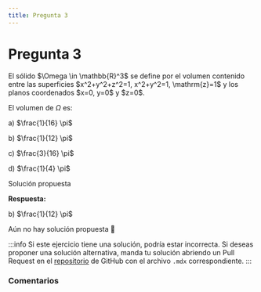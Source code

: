 ```yaml
---
title: Pregunta 3
---
```



# Pregunta 3

<div className="exercise">
El sólido $\Omega \in \mathbb{R}^3$ se define por el volumen contenido entre las superficies $x^2+y^2+z^2=1, x^2+y^2=1, \mathrm{z}=1$ y los planos coordenados $x=0, y=0$ y $z=0$.

El volumen de $\Omega$ es:

a) $\frac{1}{16} \pi$

b) $\frac{1}{12} \pi$

c) $\frac{3}{16} \pi$

d) $\frac{1}{4} \pi$
</div>

<MDXDetails>
<summary>Solución propuesta</summary>

<div className="exercise">

**Respuesta:**

b) $\frac{1}{12} \pi$

Aún no hay solución propuesta 🥲
</div>

:::info
Si este ejercicio tiene una solución, podría estar incorrecta. Si deseas proponer una solución alternativa, manda tu solución abriendo
un Pull Request en el [repositorio](https://github.com/crow-rojas/apuntes-fundamentals/pulls) de GitHub con el archivo
`.mdx` correspondiente.
:::

</MDXDetails>

### Comentarios

<Disqus
  url="https://crow-rojas.github.io/apuntes-fundamentals/docs/mathematics/calculus-1-2-3/exercises/2017-1/p03"
  identifier="docs/mathematics/calculus-1-2-3/exercises/2017-1/p03"
  title="2017-1 Cálculo I, II y III - Pregunta 03"
/>
